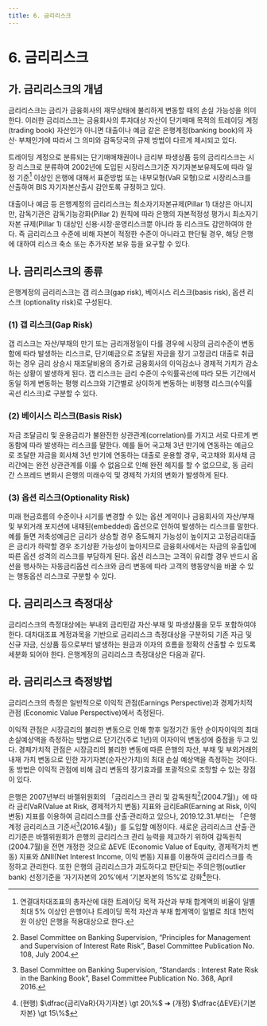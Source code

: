 ```yaml
---
title: 6. 금리리스크
---
```

# 6. 금리리스크

## 가. 금리리스크의 개념
금리리스크는 금리가 금융회사의 재무상태에 불리하게 변동할 때의 손실 가능성을 의미 한다. 이러한 금리리스크는 금융회사의 투자대상 자산이 단기매매 목적의 트레이딩 계정 (trading book) 자산인가 아니면 대출이나 예금 같은 은행계정(banking book)의 자산· 부채인가에 따라서 그 의미와 감독당국의 규제 방법이 다르게 제시되고 있다.

트레이딩 계정으로 분류되는 단기매매채권이나 금리부 파생상품 등의 금리리스크는 시장 리스크로 분류하여 2002년에 도입된 시장리스크기준 자기자본보유제도에 따라 일정 기준[^1] 이상인 은행에 대해서 표준방법 또는 내부모형(VaR 모형)으로 시장리스크를 산출하여 BIS 자기자본산출시 감안토록 규정하고 있다.

대출이나 예금 등 은행계정의 금리리스크는 최소자기자본규제(Pillar 1) 대상은 아니지만, 감독기관은 감독기능강화(Pillar 2) 원칙에 따라 은행의 자본적정성 평가시 최소자기자본 규제(Pillar 1) 대상인 신용·시장·운영리스크뿐 아니라 동 리스크도 감안하여야 한다. 즉 금리리스크 수준에 비해 자본이 적정한 수준이 아니라고 판단될 경우, 해당 은행에 대하여 리스크 축소 또는 추가자본 보유 등을 요구할 수 있다.

[^1]: 연결대차대조표의 총자산에 대한 트레이딩 목적 자산과 부채 합계액의 비율이 일별 최대 5% 이상인 은행이나 트레이딩 목적 자산과 부채 합계액이 일별로 최대 1천억원 이상인 은행을 적용대상으로 한다.

## 나. 금리리스크의 종류
은행계정의 금리리스크는 갭 리스크(gap risk), 베이시스 리스크(basis risk), 옵션 리스크 (optionality risk)로 구성된다.

### (1) 갭 리스크(Gap Risk)
갭 리스크는 자산/부채의 만기 또는 금리개정일이 다를 경우에 시장의 금리수준이 변동 함에 따라 발생하는 리스크로, 단기예금으로 조달된 자금을 장기 고정금리 대출로 취급하는 경우 금리 상승시 재조달비용의 증가로 금융회사의 이익감소나 경제적 가치가 감소하는 상황이 발생하게 된다. 갭 리스크는 금리 수준이 수익률곡선에 따라 모든 기간에서 동일 하게 변동하는 평행 리스크와 기간별로 상이하게 변동하는 비평행 리스크(수익률곡선 리스크)로 구분할 수 있다.

### (2) 베이시스 리스크(Basis Risk)
자금 조달금리 및 운용금리가 불완전한 상관관계(correlation)를 가지고 서로 다르게 변동함에 따라 발생하는 리스크를 말한다. 예를 들어 국고채 3년 만기에 연동하는 예금으로 조달한 자금을 회사채 3년 만기에 연동하는 대출로 운용할 경우, 국고채와 회사채 금리간에는 완전 상관관계를 이룰 수 없음으로 인해 완전 헤지를 할 수 없으므로, 동 금리간 스프레드 변화시 은행의 미래수익 및 경제적 가치의 변화가 발생하게 된다.

### (3) 옵션 리스크(Optionality Risk)
미래 현금흐름의 수준이나 시기를 변경할 수 있는 옵션 계약이나 금융회사의 자산/부채 및 부외거래 포지션에 내재된(embedded) 옵션으로 인하여 발생하는 리스크를 말한다. 예를 들면 저축성예금은 금리가 상승할 경우 중도해지 가능성이 높이지고 고정금리대출은 금리가 하락할 경우 조기상환 가능성이 높아지므로 금융회사에서는 자금의 유출입에 따른 옵션 성격의 리스크를 부담하게 된다. 옵션 리스크는 고객이 유리할 경우 반드시 옵션을 행사하는 자동금리옵션 리스크와 금리 변동에 따라 고객의 행동양식을 바꿀 수 있는 행동옵션 리스크로 구분할 수 있다.


## 다. 금리리스크 측정대상
금리리스크의 측정대상에는 부내외 금리민감 자산·부채 및 파생상품을 모두 포함하여야 한다. 대차대조표 계정과목을 기반으로 금리리스크 측정대상을 구분하되 기존 자금 및 신규 자금, 신상품 등으로부터 발생하는 원금과 이자의 흐름을 정확히 산출할 수 있도록 세분화 되어야 한다. 은행계정의 금리리스크 측정대상은 다음과 같다.

<CenterImg src ="/fs/3560_1.png" />

## 라. 금리리스크 측정방법
금리리스크의 측정은 일반적으로 이익적 관점(Earnings Perspective)과 경제가치적 관점 (Economic Value Perspective)에서 측정된다.

이익적 관점은 시장금리의 불리한 변동으로 인해 향후 일정기간 동안 순이자이익의 최대 손실예상액을 측정하는 방법으로 단기간(주로 1년)의 이자이익 변동성에 중점을 두고 있다. 경제가치적 관점은 시장금리의 불리한 변동에 따른 은행의 자산, 부채 및 부외거래의 내재 가치 변동으로 인한 자기자본(순자산가치)의 최대 손실 예상액을 측정하는 것이다. 동 방법은 이익적 관점에 비해 금리 변동의 장기효과를 포괄적으로 조망할 수 있는 장점이 있다.

은행은 2007년부터 바젤위원회의 「금리리스크 관리 및 감독원칙[^2](2004.7월)」에 따라 금리VaR(Value at Risk, 경제적가치 변동) 지표와 금리EaR(Earning at Risk, 이익 변동) 지표를 이용하여 금리리스크를 산출·관리하고 있으나, 2019.12.31.부터는 「은행계정 금리리스크 기준서[^3](2016.4월)」를 도입할 예정이다. 새로운 금리리스크 산출·관리기준은 바젤위원회가 은행의 금리리스크 관리 능력을 제고하기 위하여 감독원칙(2004.7월)을 전면 개정한 것으로 ΔEVE (Economic Value of Equity, 경제적가치 변동) 지표와 ΔNII(Net Interest Income, 이익 변동) 지표를 이용하여 금리리스크를 측정하고 관리한다. 또한 은행의 금리리스크가 과도하다고 판단되는 주의은행(outlier bank) 선정기준을 ‘자기자본의 20%’에서 ‘기본자본의 15%’로 강화[^4]한다.

[^2]: Basel Committee on Banking Supervision, “Principles for Management and Supervision of Interest Rate Risk”, Basel Committee Publication No. 108, July 2004.
[^3]: Basel Committee on Banking Supervision, “Standards : Interest Rate Risk in the Banking Book”, Basel Committee Publication No. 368, April 2016.
[^4]: (현행) $\dfrac{금리VaR}{자기자본} \gt 20\%$ ➔ (개정) $\dfrac{ΔEVE}{기본자본} \gt 15\%$
